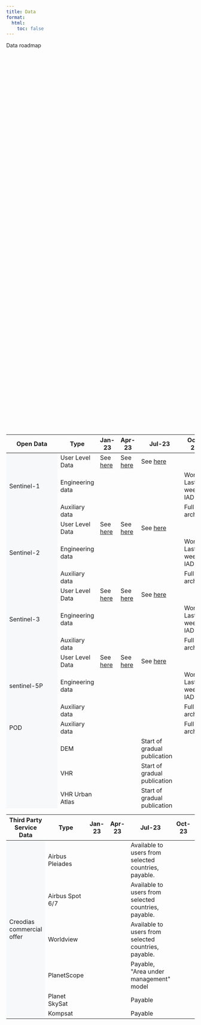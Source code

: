 ```yaml
---
title: Data
format:
  html:
    toc: false
---
```


```{=html}
<div>
    <div class="table-responsive">
        <table class="table-roadmap" style="height:1000px;">
        Data roadmap
        </table>
    </div>
    <div class="table-responsive">
        <table class="table-roadmap" style="height:1000px;">
            <thead>
                <tr>
                    <th>Open Data</th>
                    <th>Type</th>
                    <th>Jan-23</th>
                    <th>Apr-23</th>
                    <th>Jul-23</th>
                    <th>Oct-23</th>
                    <th>Nov-23</th>
                </tr>
            </thead>
            <tbody>
                <tr id="sentinel1" class="header">
                    <td rowspan="3" bgcolor="#f7f8fa">Sentinel-1</td>
                    <td>User Level Data</td>
                    <td>See <a href="/Data/Sentinel1.html">here</td>
                    <td>See <a href="/Data/Sentinel1.html">here</td>
                    <td>See <a href="/Data/Sentinel1.html">here</td>
                    <td></td>
                    <td></td>
                </tr>
                <tr class="sentinel1">
                    <td>Engineering data</td>
                    <td></td>
                    <td></td>
                    <td></td>
                    <td>World: Last 2: weeks IAD</td>
                    <td></td>
                </tr>
                <tr class="sentinel1">
                    <td>Auxiliary data</td>
                    <td></td>
                    <td></td>
                    <td></td>
                    <td>Full archive</td>
                    <td></td>
                </tr>
                <tr id="sentinel2" class="header">
                    <td rowspan="3" bgcolor="#f7f8fa">Sentinel-2</td>
                    <td>User Level Data</td>
                    <td>See <a href="/Data/Sentinel2.html">here</td>
                    <td>See <a href="/Data/Sentinel2.html">here</td>
                    <td>See <a href="/Data/Sentinel2.html">here</td>
                    <td></td>
                    <td></td>
                </tr>
                <tr class="sentinel1">
                    <td>Engineering data</td>
                    <td></td>
                    <td></td>
                    <td></td>
                    <td>World: Last 2: weeks IAD</td>
                    <td></td>
                </tr>
                <tr class="sentinel1">
                    <td>Auxiliary data</td>
                    <td></td>
                    <td></td>
                    <td></td>
                    <td>Full archive</td>
                    <td></td>
                </tr>
                <tr id="sentinel3" class="header">
                    <td rowspan="3" bgcolor="#f7f8fa">Sentinel-3</td>
                    <td>User Level Data</td>
                    <td>See <a href="/Data/Sentinel3.html">here</td>
                    <td>See <a href="/Data/Sentinel3.html">here</td>
                    <td>See <a href="/Data/Sentinel3.html">here</td>
                    <td></td>
                    <td></td>
                </tr>
                <tr class="sentinel1">
                    <td>Engineering data</td>
                    <td></td>
                    <td></td>
                    <td></td>
                    <td>World: Last 2: weeks IAD</td>
                    <td></td>
                </tr>
                <tr class="sentinel1">
                    <td>Auxiliary data</td>
                    <td></td>
                    <td></td>
                    <td></td>
                    <td>Full archive</td>
                    <td></td>
                </tr>
                <tr id="sentinel5" class="header">
                    <td rowspan="3" bgcolor="#f7f8fa">sentinel-5P</td>
                    <td>User Level Data</td>
                    <td>See <a href="/Data/Sentinel5P.html">here</td>
                    <td>See <a href="/Data/Sentinel5P.html">here</td>
                    <td>See <a href="/Data/Sentinel5P.html">here</td>
                    <td></td>
                    <td></td>
                </tr>
                <tr class="sentinel1">
                    <td>Engineering data</td>
                    <td></td>
                    <td></td>
                    <td></td>
                    <td>World: Last 2: weeks IAD</td>
                    <td></td>
                </tr>
                <tr class="sentinel1">
                    <td>Auxiliary data</td>
                    <td></td>
                    <td></td>
                    <td></td>
                    <td>Full archive</td>
                    <td></td>
                </tr>
                <tr id="seg1" class="header">
                    <td rowspan="1" bgcolor="#f7f8fa">POD</td>
                    <td>Auxiliary data</td>
                    <td></td>
                    <td></td>
                    <td></td>
                    <td>Full archive</td>
                    <td></td>
                </tr>
                <tr id="scm" class="header">
                    <td rowspan="8" bgcolor="#f7f8fa">Copernicus contributing mission</td>
                    <tr class="scm">
                        <td>DEM</td>
                        <td></td>
                        <td></td>
                        <td>Start of gradual publication</td>
                        <td></td>
                        <td>Full CCM coverage</td>
                    </tr>
                    <tr class="scm">
                        <td>VHR</td>
                        <td></td>
                        <td></td>
                        <td>Start of gradual publication</td>
                        <td></td>
                        <td>Full CCM coverage</td>
                    </tr>
                    <tr class="scm">
                        <td>VHR Urban Atlas</td>
                        <td></td>
                        <td></td>
                        <td>Start of gradual publication</td>
                        <td></td>
                        <td>Full CCM coverage</td>
                    </tr>
                    <tr class="scm">
                        <td>Optical HR</td>
                        <td></td>
                        <td></td>
                        <td>Start of gradual publication</td>
                        <td></td>
                        <td>Full CCM coverage</td>
                    </tr>
                    <tr class="scm">
                        <td>Optical HR2</td>
                        <td></td>
                        <td></td>
                        <td>Start of gradual publication</td>
                        <td></td>
                        <td>Full CCM coverage</td>
                    </tr>
                    <tr class="scm">
                        <td>Optical MR</td>
                        <td></td>
                        <td></td>
                        <td>Start of gradual publication</td>
                        <td></td>
                        <td>Full CCM coverage</td>
                    </tr>
                    <tr class="scm">
                        <td>SAR</td>
                        <td></td>
                        <td></td>
                        <td>Start of gradual publication</td>
                        <td></td>
                        <td>Full CCM coverage</td>
                    </tr>
                </tr>
                <tr id="cod" class="header">
                    <td rowspan="9" bgcolor="#f7f8fa">Complementary open data</td>
                    <td>SMOS</td>
                    <td></td>
                    <td></td>
                    <td>MIRAS</td>
                    <td></td>
                    <td></td>
                </tr>
                <tr class="cod">
                    <td>Envisat</td>
                    <td></td>
                    <td></td>
                    <td>MERIS, ASAR</td>
                    <td></td>
                    <td></td>
                </tr>
                <tr class="cod">
                    <td>CAMS</td>
                    <td></td>
                    <td></td>
                    <td>Copernicus Atmosphere Monitoring Service</td>
                    <td></td>
                    <td></td>
                </tr>
                <tr class="cod">
                    <td>CEMS</td>
                    <td></td>
                    <td></td>
                    <td>Copernicus Emergency Management Service</td>
                    <td></td>
                    <td></td>
                </tr>
                <tr class="cod">
                    <td>CLMS</td>
                    <td></td>
                    <td></td>
                    <td>Copernicus Land Monitoring Service</td>
                    <td></td>
                    <td></td>
                </tr>
                <tr class="cod">
                    <td>CMEMS</td>
                    <td></td>
                    <td></td>
                    <td>Copernicus Marine Service</td>
                    <td></td>
                    <td></td>
                </tr>
                <tr class="cod">
                    <td>S2GLC</td>
                    <td></td>
                    <td></td>
                    <td>High resolution Land Cover Map of Europe</td>
                    <td></td>
                    <td></td>
                </tr>
                <tr class="cod">
                    <td>ESA WorldCover</td>
                    <td></td>
                    <td></td>
                    <td>High resolution Land Cover Map of the world for 2020 and 2021, in COG</td>
                    <td></td>
                    <td></td>
                </tr>
            </tbody>
        </table>
    </div>

    <div class="table-responsive">
        <table class="table-roadmap table-fixed-header" style="height:1000px;">
            <thead>
            <tr>
                <th>Third Party Service Data</th>
                <th>Type</th>
                <th>Jan-23</th>
                <th>Apr-23</th>
                <th>Jul-23</th>
                <th>Oct-23</th>
                <th>Nov-23</th>
            </tr>
        </thead>
            <tbody>
                <tr id="cd" class="header">
                    <td rowspan="6" bgcolor="#f7f8fa">Creodias commercial offer</td>
                    <td>Airbus Pleiades</td>
                    <td></td>
                    <td></td>
                    <td>Available to users from selected countries, payable. </td>
                    <td></td>
                    <td></td>
                </tr>
            <tr class="cd">
                    <td>Airbus Spot 6/7</td>
                    <td></td>
                    <td></td>
                    <td>Available to users from selected countries, payable.</td>
                    <td></td>
                    <td></td>
                </tr>
            <tr class="cd">
                    <td>Worldview</td>
                    <td></td>
                    <td></td>
                    <td>Available to users from selected countries, payable.</td>
                    <td></td>
                    <td></td>
                </tr>
            <tr class="cd">
                    <td>PlanetScope</td>
                    <td></td>
                    <td></td>
                    <td>Payable, "Area under management" model</td>
                    <td></td>
                    <td></td>
                </tr>
            <tr class="cd">
                    <td>Planet SkySat</td>
                    <td></td>
                    <td></td>
                    <td>Payable</td>
                    <td></td>
                    <td></td>
                </tr>
            <tr class="cd">
                    <td>Kompsat&nbsp;</td>
                    <td></td>
                    <td></td>
                    <td>Payable</td>
                    <td></td>
                    <td></td>
                </tr>
            </tbody>
        </table>
    </div>
</div>

```
